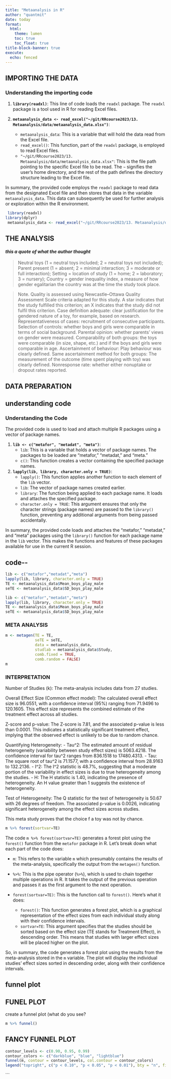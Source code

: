 ```yaml
---
title: "Metaanalysis in R"
author: "quantmit"
date: today
format:  
  html:
    theme: lumen
    toc: true
    toc_float: true
title-block-banner: true
execute:
  echo: fenced
---
```


## IMPORTING THE DATA

### Understanding the importing code

1.  **`library(readxl)`**: This line of code loads the `readxl` package. The `readxl` package is a tool used in R for reading Excel files.

2.  **`metaanalysis_data <- read_excel("~/git/RRcourse2023/13. Metaanalysis/data/metaanalysis_data.xlsx")`**:

    -   `metaanalysis_data`: This is a variable that will hold the data read from the Excel file.
    -   `read_excel()`: This function, part of the `readxl` package, is employed to read Excel files.
    -   `"~/git/RRcourse2023/13. Metaanalysis/data/metaanalysis_data.xlsx"`: This is the file path pointing to the specific Excel file to be read. The `~` signifies the user's home directory, and the rest of the path defines the directory structure leading to the Excel file.

In summary, the provided code employs the `readxl` package to read data from the designated Excel file and then stores that data in the variable `metaanalysis_data`. This data can subsequently be used for further analysis or exploration within the R environment.

```r
 library(readxl)
library(dplyr)
 metaanalysis_data <- read_excel("~/git/RRcourse2023/13. Metaanalysis/data/metaanalysis_data.xlsx")
```

## THE ANALYSIS

#### *this a quote of what the author thought*

> Neutral toys (1 = neutral toys included; 2 = neutral toys not included); Parent present (1 = absent; 2 = minimal interaction; 3 = moderate or full interaction); Setting = location of study (1 = home; 2 = laboratory; 3 = nursery); Country = gender inequality index, a measure of how gender egalitarian the country was at the time the study took place.

> Note. Quality is assessed using Newcastle--Ottawa Quality Assessment Scale criteria adapted for this study. A star indicates that the study fulfilled this criterion; an X indicates that the study did not fulfil this criterion. Case definition adequate: clear justification for the gendered nature of a toy, for example, based on research. Representativeness of cases: recruitment of consecutive participants. Selection of controls: whether boys and girls were comparable in terms of social background. Parental opinion: whether parents' views on gender were measured. Comparability of both groups: the toys were comparable (in size, shape, etc.) and if the boys and girls were comparable in age. Ascertainment of behaviour: Play behaviour was clearly defined. Same ascertainment method for both groups: The measurement of the outcome (time spent playing with toy) was clearly defined. Nonresponse rate: whether either nonuptake or dropout rates reported.

## DATA PREPARATION

::: panel-tabset
## understanding code

### Understanding the Code

The provided code is used to load and attach multiple R packages using a vector of package names.

1.  **`lib <- c("metafor", "metadat", "meta")`**:
    -   `lib`: This is a variable that holds a vector of package names. The packages to be loaded are "metafor," "metadat," and "meta."
    -   `c()`: This function creates a vector containing the specified package names.
2.  **`lapply(lib, library, character.only = TRUE)`**:
    -   `lapply()`: This function applies another function to each element of the `lib` vector.
    -   `lib`: The vector of package names created earlier.
    -   `library`: The function being applied to each package name. It loads and attaches the specified package.
    -   `character.only = TRUE`: This argument ensures that only the character strings (package names) are passed to the `library()` function, preventing any additional arguments from being passed accidentally.

In summary, the provided code loads and attaches the "metafor," "metadat," and "meta" packages using the `library()` function for each package name in the `lib` vector. This makes the functions and features of these packages available for use in the current R session.

## code\--

```r
lib <- c("metafor","metadat","meta")
lapply(lib, library, character.only = TRUE)
TE <- metaanalysis_data$Mean_boys_play_male
seTE <- metaanalysis_data$SD_boys_play_male


```
:::

```r
lib <- c("metafor","metadat","meta")
lapply(lib, library, character.only = TRUE)
TE <- metaanalysis_data$Mean_boys_play_male
seTE <- metaanalysis_data$SD_boys_play_male

```

### META ANALYSIS

```r
m <- metagen(TE = TE,
             seTE = seTE,
             data = metaanalysis_data,
             studlab = metaanalysis_data$Study,
             comb.fixed = TRUE,
             comb.random = FALSE)
m

```

### INTERPRETATION

Number of Studies (k): The meta-analysis includes data from 27 studies.

Overall Effect Size (Common effect model): The calculated overall effect size is 96.0551, with a confidence interval (95%) ranging from 71.9496 to 120.1605. This effect size represents the combined estimate of the treatment effect across all studies.

Z-score and p-value: The Z-score is 7.81, and the associated p-value is less than 0.0001. This indicates a statistically significant treatment effect, implying that the observed effect is unlikely to be due to random chance.

Quantifying Heterogeneity: - Tau\^2: The estimated amount of residual heterogeneity (variability between study effect sizes) is 5063.4218. The confidence interval for tau\^2 ranges from 836.1518 to 17480.4313. - Tau: The square root of tau\^2 is 71.1577, with a confidence interval from 28.9163 to 132.2136. - I\^2: The I\^2 statistic is 48.7%, suggesting that a moderate portion of the variability in effect sizes is due to true heterogeneity among the studies. - H: The H statistic is 1.40, indicating the presence of heterogeneity. An H value greater than 1 suggests the existence of heterogeneity.

Test of Heterogeneity: The Q statistic for the test of heterogeneity is 50.67 with 26 degrees of freedom. The associated p-value is 0.0026, indicating significant heterogeneity among the effect sizes across studies.

This meta study proves that the choice f a toy was not by chance.

```r
m %>% forest(sortvar=TE)
```

The code `m %>% forest(sortvar=TE)` generates a forest plot using the `forest()` function from the `metafor` package in R. Let's break down what each part of the code does:

-   `m`: This refers to the variable `m` which presumably contains the results of the meta-analysis, specifically the output from the `metagen()` function.

-   `%>%`: This is the pipe operator (`%>%`), which is used to chain together multiple operations in R. It takes the output of the previous operation and passes it as the first argument to the next operation.

-   `forest(sortvar=TE)`: This is the function call to `forest()`. Here's what it does:

    -   `forest()`: This function generates a forest plot, which is a graphical representation of the effect sizes from each individual study along with their confidence intervals.
    -   `sortvar=TE`: This argument specifies that the studies should be sorted based on the effect size (TE stands for Treatment Effect), in descending order. This means that studies with larger effect sizes will be placed higher on the plot.

So, in summary, the code generates a forest plot using the results from the meta-analysis stored in the `m` variable. The plot will display the individual studies' effect sizes sorted in descending order, along with their confidence intervals.

::: panel-tabset
## funnel plot

## FUNEL PLOT

create a funnel plot (what do you see?
```r
m %>% funnel()
```

## FANCY FUNNEL PLOT

```r
contour_levels <- c(0.90, 0.95, 0.99)
contour_colors <- c("darkblue", "blue", "lightblue")
funnel(m, contour = contour_levels, col.contour = contour_colors)
legend("topright", c("p < 0.10", "p < 0.05", "p < 0.01"), bty = "n", fill = contour_colors)
```
:::

\`\`\`
